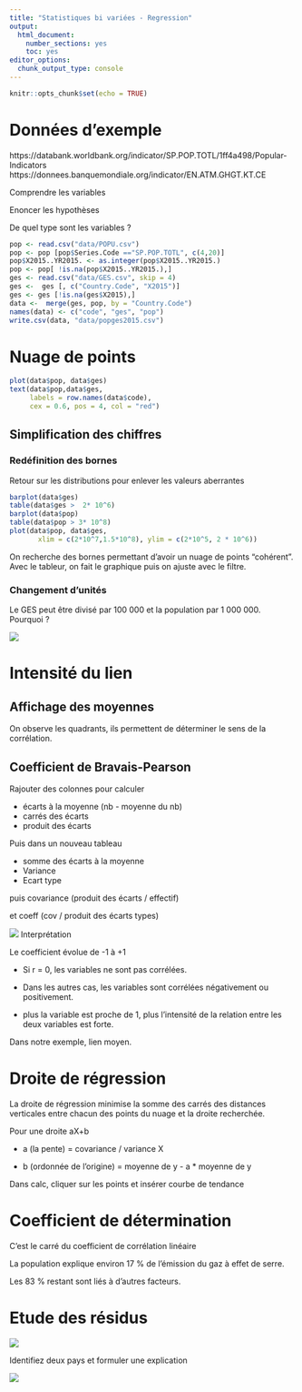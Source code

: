 ```yaml
---
title: "Statistiques bi variées - Regression"
output:
  html_document:
    number_sections: yes
    toc: yes
editor_options:
  chunk_output_type: console
---
```


```r
knitr::opts_chunk$set(echo = TRUE)
```

# Données d'exemple

https://databank.worldbank.org/indicator/SP.POP.TOTL/1ff4a498/Popular-Indicators
https://donnees.banquemondiale.org/indicator/EN.ATM.GHGT.KT.CE

Comprendre les variables

Enoncer les hypothèses

De quel type sont les variables ?

```r
pop <- read.csv("data/POPU.csv")
pop <- pop [pop$Series.Code =="SP.POP.TOTL", c(4,20)]
pop$X2015..YR2015. <- as.integer(pop$X2015..YR2015.)
pop <- pop[ !is.na(pop$X2015..YR2015.),]
ges <- read.csv("data/GES.csv", skip = 4)
ges <-  ges [, c("Country.Code", "X2015")]
ges <- ges [!is.na(ges$X2015),]
data <-  merge(ges, pop, by = "Country.Code")
names(data) <- c("code", "ges", "pop")
write.csv(data, "data/popges2015.csv")
```

# Nuage de points

```r
plot(data$pop, data$ges)
text(data$pop,data$ges,
     labels = row.names(data$code),
     cex = 0.6, pos = 4, col = "red")
```


## Simplification des chiffres

### Redéfinition des bornes

Retour sur les distributions pour enlever les valeurs aberrantes

```r
barplot(data$ges)
table(data$ges >  2* 10^6)
barplot(data$pop)
table(data$pop > 3* 10^8)
plot(data$pop, data$ges, 
       xlim = c(2*10^7,1.5*10^8), ylim = c(2*10^5, 2 * 10^6))
```

On recherche des bornes permettant d'avoir un nuage de points "cohérent".
Avec le tableur, on fait le graphique puis on ajuste avec le filtre.

### Changement d'unités

Le GES peut être divisé par 100 000 et la population par 1 000 000. Pourquoi ?

![](img/selectionData.jpg)

# Intensité du lien

## Affichage des moyennes

On observe les quadrants, ils permettent de déterminer le sens de la corrélation.

## Coefficient de Bravais-Pearson

Rajouter des colonnes pour calculer

- écarts à la moyenne (nb - moyenne du nb)
- carrés des écarts
- produit des écarts

Puis dans un nouveau tableau

- somme des écarts à la moyenne 
- Variance
- Ecart type

puis covariance (produit des écarts / effectif)

et coeff (cov / produit des écarts types)

![](img/coeffCORRELATION.jpg)
Interprétation

Le coefficient évolue de -1 à +1

- Si r = 0, les variables ne sont pas corrélées.

- Dans les autres cas, les variables sont corrélées négativement ou positivement.


- plus la variable est proche de 1, plus l'intensité de la relation entre les deux variables est forte.

Dans notre exemple, lien moyen.

# Droite de régression

La droite de régression minimise la somme des carrés des distances verticales entre chacun des points du nuage et la droite recherchée.

Pour une droite aX+b

- a (la pente) = covariance / variance X

- b (ordonnée de l'origine) = moyenne de y - a * moyenne de y


Dans calc, cliquer sur les points et insérer courbe de tendance


# Coefficient de détermination

C'est le carré du coefficient de corrélation linéaire

La population explique environ 17 % de l'émission du gaz à effet de serre.

Les 83 % restant sont liés à d'autres facteurs.

# Etude des résidus

![](img/moindreCarre.jpg)


Identifiez deux pays et formuler une explication

![](img/residu.jpg)